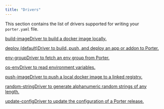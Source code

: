 ```yaml
---
title: "Drivers"
---
```


This section contains the list of drivers supported for writing your `porter.yaml` file.

[build-imageDriver to build a docker image locally.](/preview-environments/drivers/build-image)

[deploy (default)Driver to build, push, and deploy an app or addon to Porter.](/preview-environments/drivers/deploy)

[env-groupDriver to fetch an env group from Porter.](/preview-environments/drivers/env-group)

[os-envDriver to read environment variables.](/preview-environments/drivers/os-env)

[push-imageDriver to push a local docker image to a linked registry.](/preview-environments/drivers/push-image)

[random-stringDriver to generate alphanumeric random strings of any length.](/preview-environments/drivers/random-string)

[update-configDriver to update the configuration of a Porter release.](/preview-environments/drivers/update-config)